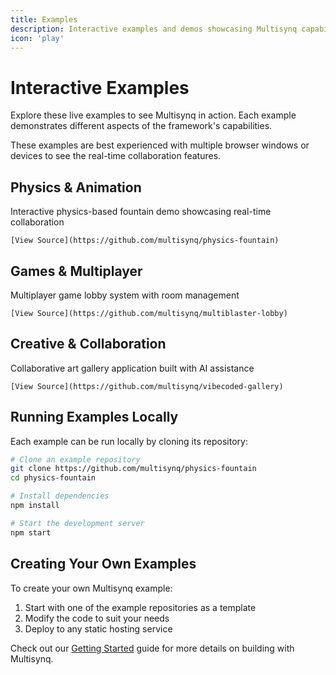 ```yaml
---
title: Examples
description: Interactive examples and demos showcasing Multisynq capabilities
icon: 'play'
---
```


# Interactive Examples

Explore these live examples to see Multisynq in action. Each example demonstrates different aspects of the framework's capabilities.

<Note>
These examples are best experienced with multiple browser windows or devices to see the real-time collaboration features.
</Note>

## Physics & Animation

<CardGroup cols={2}>
  <Card
    title="Physics Fountain"
    icon="window"
    href="/examples/demos/physics-fountain.html"
  >
    Interactive physics-based fountain demo showcasing real-time collaboration
    
    [View Source](https://github.com/multisynq/physics-fountain)
  </Card>
</CardGroup>

## Games & Multiplayer

<CardGroup cols={2}>
  <Card
    title="Multiblaster Lobby"
    icon="window"
    href="/examples/demos/multiblaster-lobby.html"
  >
    Multiplayer game lobby system with room management
    
    [View Source](https://github.com/multisynq/multiblaster-lobby)
  </Card>
</CardGroup>

## Creative & Collaboration

<CardGroup cols={2}>
  <Card
    title="VibeCoded Gallery"
    icon="window"
    href="/examples/demos/vibecoded-gallery.html"
  >
    Collaborative art gallery application built with AI assistance
    
    [View Source](https://github.com/multisynq/vibecoded-gallery)
  </Card>
</CardGroup>

## Running Examples Locally

Each example can be run locally by cloning its repository:

```bash
# Clone an example repository
git clone https://github.com/multisynq/physics-fountain
cd physics-fountain

# Install dependencies
npm install

# Start the development server
npm start
```

## Creating Your Own Examples

To create your own Multisynq example:

1. Start with one of the example repositories as a template
2. Modify the code to suit your needs
3. Deploy to any static hosting service

Check out our [Getting Started](/getting-started) guide for more details on building with Multisynq.
